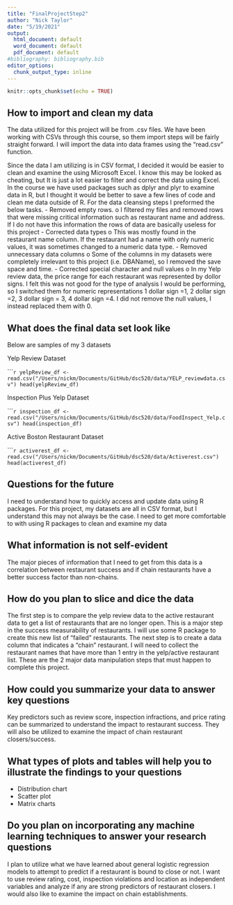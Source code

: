 ---
title: "FinalProjectStep2"
author: "Nick Taylor"
date: "5/19/2021"
output: 
  html_document: default
  word_document: default
  pdf_document: default
#bibliography: bibliography.bib
editor_options: 
  chunk_output_type: inline
---

```{r setup, include=FALSE}
knitr::opts_chunk$set(echo = TRUE)
```

## How to import and clean my data

The data utilized for this project will be from .csv files. We have been working with CSVs through this course, so
them import steps will be fairly straight forward. I will import the data into data frames using the "read.csv" function. 

Since the data I am utilizing is in CSV format, I decided it would be easier to clean and examine the using Microsoft Excel. I know this may be looked as cheating, but It is just a lot easier to filter and correct the data using Excel. In the course we have used packages such as dplyr and plyr to examine data in R, but I thought it would be better to save a few lines of code and clean me data outside of R.
For the data cleansing steps I preformed the below tasks. 
-	Removed empty rows.
o	I filtered my files and removed rows that were missing critical information such as restaurant name and address. If I do not have this information the rows of data are basically useless for this project
-	Corrected data types
o	This was mostly found in the restaurant name column. If the restaurant had a name with only numeric values, it was sometimes changed to a numeric data type.
-	Removed unnecessary data columns
o	Some of the columns in my datasets were completely irrelevant to this project (i.e. DBAName), so I removed the save space and time. 
-	Corrected special character and null values
o	In my Yelp review data, the price range for each restaurant was represented by dollor signs. I felt this was not good for the type of analysis I would be performing, so I switched them for numeric representations 1 dollar sign =1, 2 dollar sign =2, 3 dollar sign = 3, 4 dollar sign =4. I did not remove the null values, I instead replaced them with 0. 



## What does the final data set look like

Below are samples of my 3 datasets

Yelp Review Dataset

``````{r echo=FALSE}
yelpReview_df <- read.csv("/Users/nickm/Documents/GitHub/dsc520/data/YELP_reviewdata.csv")
head(yelpReview_df)
```


Inspection Plus Yelp Dataset

``````{r echo=FALSE}
inspection_df <- read.csv("/Users/nickm/Documents/GitHub/dsc520/data/FoodInspect_Yelp.csv")
head(inspection_df)
```

Active Boston Restaurant Dataset

``````{r echo=FALSE}
activerest_df <- read.csv("/Users/nickm/Documents/GitHub/dsc520/data/Activerest.csv")
head(activerest_df)
```


## Questions for the future

I need to understand how to quickly access and update data using R packages. For this project, my datasets are all in CSV format, but I understand this may not always be the case. I need to get more comfortable to with using R packages to clean and examine my data

## What information is not self-evident

The major pieces of information that I need to get from this data is a correlation between restaurant success and if chain restaurants have a better success factor than non-chains. 

## How do you plan to slice and dice the data

The first step is to compare the yelp review data to the active restaurant data to get a list of restaurants that are no longer open. This is a major step in the success measurability of restaurants. I will use some R package to create this new list of “failed” restaurants. The next step is to create a data column that indicates a “chain” restaurant. I will need to collect the restaurant names that have more than 1 entry in the yelp/active restaurant list. These are the 2 major data manipulation steps that must happen to complete this project.

## How could you summarize your data to answer key questions
Key predictors such as review score, inspection infractions, and price rating can be summarized to understand the impact to restaurant success. They will also be utilized to examine the impact of chain restaurant closers/success. 

## What types of plots and tables will help you to illustrate the findings to your questions
- Distribution chart
-	Scatter plot
-	Matrix charts

## Do you plan on incorporating any machine learning techniques to answer your research questions

I plan to utilize what we have learned about general logistic regression models to attempt to predict if a restaurant is bound to close or not. I want to use review rating, cost, inspection violations and location as independent variables and analyze if any are strong predictors of restaurant closers. I would also like to examine the impact on chain establishments. 

